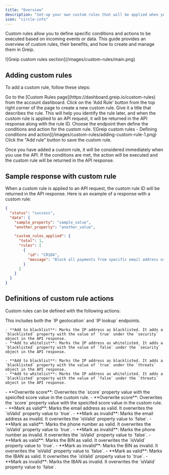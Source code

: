 ```yaml
---
title: "Overview"
description: "Set-up your own custom rules that will be applied when you use the API"
icon: "circle-info"
---
```


Custom rules allow you to define specific conditions and actions to be executed based on incoming events or data. This guide provides an overview of custom rules, their benefits, and how to create and manage them in Greip.

<Frame caption="Greip custom rules section">
  ![Greip custom rules section](/images/custom-rules/main.png)
</Frame>

## Adding custom rules

To add a custom rule, follow these steps:

<Steps>
  <Step title="First Step">
    Go to the [Custom Rules page](https://dashboard.greip.io/custom-rules) from
    the account dashboard.
  </Step>
  <Step title="Second Step">
    Click on the 'Add Rule' button from the top right corner of the page to
    create a new custom rule.
  </Step>
  <Step title="Third Step">
    Give it a title that describes the rule. This will help you identify the
    rule later, and when the custom rule is applied to an API request, it will
    be returned in the API response along with the rule ID.
  </Step>
  <Step title="Fourth Step">
    Choose the endpoint then define the conditions and action for the custom
    rule.
    <Frame caption="Defining conditions and action">
      ![Greip custom rules - Defining conditions and
      action](/images/custom-rules/adding-custom-rule-1.png)
    </Frame>
  </Step>
  <Step title="Fifth Step">
    Click the "Add rule" button to save the custom rule.
  </Step>
</Steps>

Once you have added a custom rule, it will be considered immediately when you use the API. If the conditions are met, the action will be executed and the custom rule will be returned in the API response.

## Sample response with custom rule

When a custom rule is applied to an API request, the custom rule ID will be returned in the API response. Here is an example of a response with a custom rule:

```json
{
  "status": "success",
  "data": {
    "sample_property": "sample_value",
    "another_property": "another_value",

    "custom_rules_applied": {
      "total": 1,
      "rules": [
        {
          "id": "CR104",
          "message": "Block all payments from specific email address or phone number"
        }
      ]
    }
  }
}
```

## Definitions of custom rule actions

Custom rules can be defined with the following actions:

<AccordionGroup>
  <Accordion title="IP geolocation">
    This includes both the `IP geolocation` and `IP lookup` endpoints.
    
    - **Add to blacklist**: Marks the IP address as blacklisted. It adds a `blacklisted` property with the value of `true` under the `security` object in the API response.
    - **Add to whitelist**: Marks the IP address as whitelisted. It adds a `blacklisted` property with the value of `false` under the `security` object in the API response.

  </Accordion>
  <Accordion title="IP reputation">

    - **Add to blacklist**: Marks the IP address as blacklisted. It adds a `blacklisted` property with the value of `true` under the `threats` object in the API response.
    - **Add to whitelist**: Marks the IP address as whitelisted. It adds a `blacklisted` property with the value of `false` under the `threats` object in the API response.

  </Accordion>
  <Accordion title="Payment fraud endpoint">
    - **Overwrite score**: Overwrites the `score` property value with the speicifed score value in the custom rule.
    
  </Accordion>
  <Accordion title="Email scoring endpoint">
    - **Overwrite score**: Overwrites the `score` property value with the speicifed score value in the custom rule.
    - **Mark as valid**: Marks the email address as valid. It overwrites the `isValid` property value to `true`.
    - **Mark as invalid**: Marks the email address as invalid. It overwrites the `isValid` property value to `false`.

  </Accordion>
  <Accordion title="Phone number scoring endpoint">
    - **Mark as valid**: Marks the phone number as valid. It overwrites the `isValid` property value to `true`.
    - **Mark as invalid**: Marks the phone number as invalid. It overwrites the `isValid` property value to `false`.

  </Accordion>
  <Accordion title="BIN lookup endpoint">
    - **Mark as valid**: Marks the BIN as valid. It overwrites the `isValid` property value to `true`.
    - **Mark as invalid**: Marks the BIN as invalid. It overwrites the `isValid` property value to `false`.

  </Accordion>
  <Accordion title="IBAN lookup endpoint">
    - **Mark as valid**: Marks the IBAN as valid. It overwrites the `isValid` property value to `true`.
    - **Mark as invalid**: Marks the IBAN as invalid. It overwrites the `isValid` property value to `false`.

  </Accordion>
</AccordionGroup>
